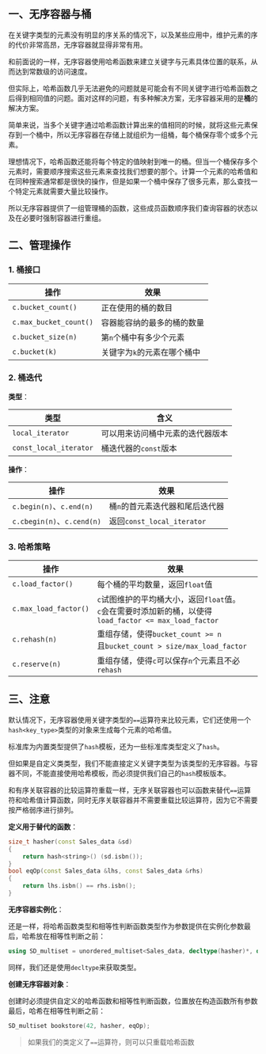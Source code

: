 ## 一、无序容器与桶

在关键字类型的元素没有明显的序关系的情况下，以及某些应用中，维护元素的序的代价非常高昂，无序容器就显得非常有用。

和前面说的一样，无序容器使用哈希函数来建立关键字与元素具体位置的联系，从而达到常数级的访问速度。

但实际上，哈希函数几乎无法避免的问题就是可能会有不同关键字进行哈希函数之后得到相同值的问题。面对这样的问题，有多种解决方案，无序容器采用的是**桶**的解决方案。

简单来说，当多个关键字通过哈希函数计算出来的值相同的时候，就将这些元素保存到一个桶中，所以无序容器在存储上就组织为一组桶，每个桶保存零个或多个元素。

理想情况下，哈希函数还能将每个特定的值映射到唯一的桶。但当一个桶保存多个元素时，需要顺序搜索这些元素来查找我们想要的那个。计算一个元素的哈希值和在同种搜索通常都是很快的操作，但是如果一个桶中保存了很多元素，那么查找一个特定元素就需要大量比较操作。

所以无序容器提供了一组管理桶的函数，这些成员函数顺序我们查询容器的状态以及在必要时强制容器进行重组。



## 二、管理操作

### 1. 桶接口

| 操作                   | 效果                        |
| ---------------------- | --------------------------- |
| `c.bucket_count()`     | 正在使用的桶的数目          |
| `c.max_bucket_count()` | 容器能容纳的最多的桶的数量  |
| `c.bucket_size(n)`     | 第`n`个桶中有多少个元素     |
| `c.bucket(k)`          | 关键字为`k`的元素在哪个桶中 |



### 2. 桶迭代

**类型**：

| 类型                   | 含义                             |
| ---------------------- | -------------------------------- |
| `local_iterator`       | 可以用来访问桶中元素的迭代器版本 |
| `const_local_iterator` | 桶迭代器的`const`版本            |

**操作**：

| 操作                       | 效果                            |
| -------------------------- | ------------------------------- |
| `c.begin(n)`、`c.end(n)`   | 桶`n`的首元素迭代器和尾后迭代器 |
| `c.cbegin(n)`、`c.cend(n)` | 返回`const_local_iterator`      |



### 3. 哈希策略

| 操作                  | 效果                                                         |
| --------------------- | ------------------------------------------------------------ |
| `c.load_factor()`     | 每个桶的平均数量，返回`float`值                              |
| `c.max_load_factor()` | `c`试图维护的平均桶大小，返回`float`值。<br />`c`会在需要时添加新的桶，以使得`load_factor <= max_load_factor` |
| `c.rehash(n)`         | 重组存储，使得`bucket_count >= n`<br />且`bucket_count > size/max_load_factor` |
| `c.reserve(n)`        | 重组存储，使得`c`可以保存`n`个元素且不必`rehash`             |



## 三、注意

默认情况下，无序容器使用关键字类型的`==`运算符来比较元素，它们还使用一个`hash<key_type>`类型的对象来生成每个元素的哈希值。

标准库为内置类型提供了`hash`模板，还为一些标准库类型定义了`hash`。

但如果是自定义类类型，我们不能直接定义关键字类型为该类型的无序容器。与容器不同，不能直接使用哈希模板，而必须提供我们自己的`hash`模板版本。

和有序关联容器的比较运算符重载一样，无序关联容器也可以函数来替代`==`运算符和哈希值计算函数，同时无序关联容器并不需要重载比较运算符，因为它不需要按严格弱序进行排列。

**定义用于替代的函数**：

```cpp
size_t hasher(const Sales_data &sd)
{
    return hash<string>() (sd.isbn());
}
bool eqOp(const Sales_data &lhs, const Sales_data &rhs)
{
    return lhs.isbn() == rhs.isbn();
}
```

**无序容器实例化**：

还是一样，将哈希函数类型和相等性判断函数类型作为参数提供在实例化参数最后，哈希放在相等性判断之前：

```cpp
using SD_multiset = unordered_multiset<Sales_data, decltype(hasher)*, decltype(eqOq)*>;
```

同样，我们还是使用`decltype`来获取类型。

**创建无序容器对象**：

创建时必须提供自定义的哈希函数和相等性判断函数，位置放在构造函数所有参数最后，哈希在相等性判断之前：

```cpp
SD_multiset bookstore(42, hasher, eqOp);
```

> 如果我们的类定义了`==`运算符，则可以只重载哈希函数